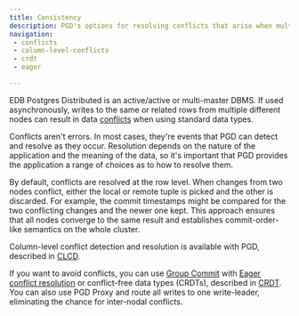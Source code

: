 ```yaml
---
title: Consistency
description: PGD's options for resolving conflicts that arise when multiple nodes write to the same or related rows.
navigation:
 - conflicts
 - column-level-conflicts
 - crdt
 - eager

---
```


EDB Postgres Distributed is an active/active or multi-master DBMS. If used asynchronously, writes to the same or related rows from multiple different nodes can result in data [conflicts](conflicts) when using standard data types.

Conflicts aren't errors. In most cases, they're events that PGD can detect and resolve as they occur. Resolution depends on the nature of the application and the meaning of the data, so it's important that
PGD provides the application a range of choices as to how to resolve them.

By default, conflicts are resolved at the row level. When changes from two nodes conflict, either the local or remote tuple is picked and the other is discarded. For example, the commit timestamps might be compared for the two conflicting changes and the newer one kept. This approach ensures that all nodes converge to the same result and establishes commit-order-like semantics on the whole cluster.

Column-level conflict detection and resolution is available with PGD, described in [CLCD](column-level-conflicts).

If you want to avoid conflicts, you can use [Group Commit](/pgd/5/durability/group-commit) with [Eager conflict resolution](eager) or conflict-free data types (CRDTs), described in [CRDT](crdt). You can also use PGD Proxy and route all writes to one write-leader, eliminating the chance for inter-nodal conflicts.
